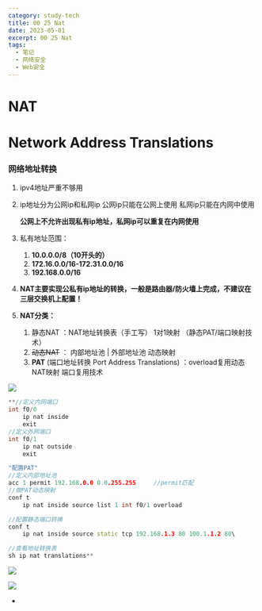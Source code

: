 ```yaml
---
category: study-tech
title: 00 25 Nat
date: 2023-05-01
excerpt: 00 25 Nat
tags:
  - 笔记
  - 网络安全
  - Web安全
---
```

# NAT

# Network Address Translations

### 网络地址转换

1. ipv4地址严重不够用
2. ip地址分为公网ip和私网ip
公网ip只能在公网上使用
私网ip只能在内网中使用
    
    **公网上不允许出现私有ip地址，私网ip可以重复在内网使用**
    
3. 私有地址范围：
    1. **10.0.0.0/8（10开头的）**
    2. **172.16.0.0/16-172.31.0.0/16**
    3. **192.168.0.0/16**
4. **NAT主要实现公私有ip地址的转换，一般是路由器/防火墙上完成，不建议在三层交换机上配置！**
5. **NAT分类：**
    1. 静态NAT ：NAT地址转换表（手工写） 1对1映射 （静态PAT/端口映射技术）
    2. ~~动态NAT~~ ： 内部地址池 | 外部地址池  动态映射
    3. **PAT** (端口地址转换 Port Address Translations) ：overload复用动态NAT映射
    端口复用技术

![](https://cdn.jsdelivr.net/gh/yy0691/img-bed@main/Net_Safe_Notion/Untitled%2095.png)

```cpp
**//定义内网端口
int f0/0
	ip nat inside
	exit
//定义外网端口
int f0/1
	ip nat outside
	exit

"配置PAT"
//定义内部地址池
acc 1 permit 192.168.0.0 0.0.255.255     //permit匹配
//做PAT动态映射
conf t
	ip nat inside source list 1 int f0/1 overload 

//配置静态端口转换
conf t
	ip nat inside source static tcp 192.168.1.3 80 100.1.1.2 80\

//查看地址转换表
sh ip nat translations**
```

![](https://cdn.jsdelivr.net/gh/yy0691/img-bed@main/Net_Safe_Notion/Untitled%2096.png)

![](https://cdn.jsdelivr.net/gh/yy0691/img-bed@main/Net_Safe_Notion/Untitled%2097.png)

-